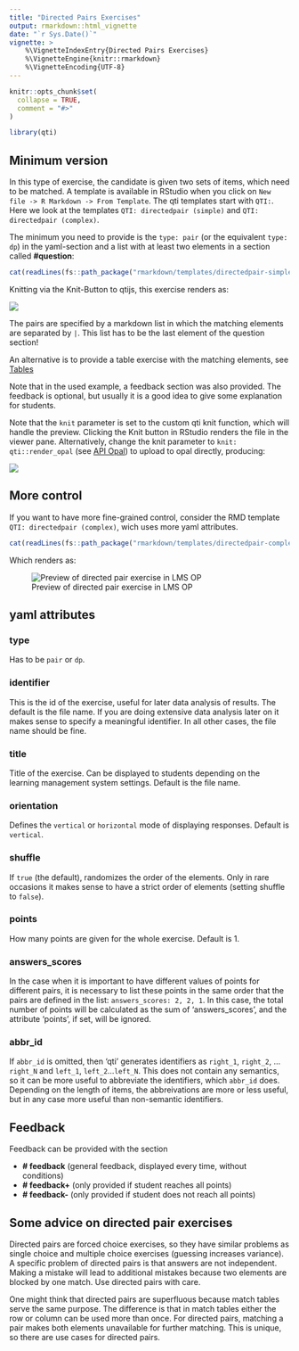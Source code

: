```yaml
---
title: "Directed Pairs Exercises"
output: rmarkdown::html_vignette
date: "`r Sys.Date()`"
vignette: >
    %\VignetteIndexEntry{Directed Pairs Exercises}
    %\VignetteEngine{knitr::rmarkdown}
    %\VignetteEncoding{UTF-8}
---
```


```r
knitr::opts_chunk$set(
  collapse = TRUE,
  comment = "#>"
)
```

```r
library(qti)
```

## Minimum version

In this type of exercise, the candidate is given two sets of items, which need to be matched. A template is available in RStudio when you click on `New file -> R Markdown -> From Template`. The qti templates start with `QTI:`. Here we look at the templates `QTI: directedpair (simple)` and `QTI: directedpair (complex)`.

The minimum you need to provide is the `type: pair` (or the equivalent `type: dp`) in the yaml-section and a list with at least two elements in a section called **\#question**:

```r
cat(readLines(fs::path_package("rmarkdown/templates/directedpair-simple/skeleton", "skeleton.Rmd", package = "qti")), sep = '\n')
```

Knitting via the Knit-Button to qtijs, this exercise renders as:

![](images/dp.png)

The pairs are specified by a markdown list in which the matching elements are separated by `|`. This list has to be the last element of the question section!

An alternative is to provide a table exercise with the matching elements, see [Tables](table.html)

Note that in the used example, a feedback section was also provided. The feedback is
optional, but usually it is a good idea to give some explanation for students.

Note that the `knit` parameter is set to the custom qti knit function,
which will handle the preview. Clicking the Knit button in RStudio renders the file in the viewer pane. Alternatively, change the knit parameter to `knit: qti::render_opal` (see [API Opal](opal_api)) to upload to opal directly, producing:

![](images/directedpair-simple.jpg)

## More control

If you want to have more fine-grained control, consider the RMD template `QTI: directedpair (complex)`, wich uses more yaml attributes.

```r
cat(readLines(fs::path_package("rmarkdown/templates/directedpair-complex/skeleton", "skeleton.Rmd", package = "qti")), sep = '\n')
```

Which renders as:

![Preview of directed pair exercise in LMS OP](images/directedpair-complex.jpg)

## yaml attributes

### type

Has to be `pair` or `dp`.

### identifier

This is the id of the exercise, useful for later data analysis of results. The default is the file name. If you are doing extensive data analysis later on it makes sense to
specify a meaningful identifier. In all other cases, the file name should be
fine.

### title

Title of the exercise. Can be displayed to students depending on
the learning management system settings. Default is the file name.

### orientation

Defines the `vertical` or `horizontal` mode of displaying responses. Default is `vertical`.

### shuffle

If `true` (the default), randomizes the order of the elements. Only in rare occasions it makes sense to have a strict order of elements (setting shuffle to `false`).

###  points

How many points are given for the whole exercise. Default is 1.

### answers_scores

In the case when it is important to have different values of points for different pairs, it is necessary to list these points in the same order that the pairs are defined in the list: `answers_scores: 2, 2, 1`. In this case, the total number of points will be calculated
as the sum of 'answers_scores', and the attribute 'points', if set, will be ignored.

### abbr_id

If `abbr_id` is omitted, then 'qti' generates identifiers as `right_1`, `right_2`, ...`right_N` and `left_1`, `left_2`...`left_N`. This does not contain any semantics, so it can be more useful to abbreviate the identifiers, which `abbr_id` does. Depending on the length of items, the abbreivations are more or less useful, but in any case more useful than non-semantic identifiers.

## Feedback

Feedback can be provided with the section

-   **\# feedback** (general feedback, displayed every time, without conditions)
-   **\# feedback+** (only provided if student reaches all points)
-   **\# feedback-** (only provided if student does not reach all points)

## Some advice on directed pair exercises 

Directed pairs are forced choice exercises, so they have similar problems as single choice and multiple choice exercises (guessing increases variance). A specific problem of directed pairs is that answers are not independent. Making a mistake will lead to additional mistakes because two elements are blocked by one match. Use directed pairs with care.

One might think that directed pairs are superfluous because match tables serve the same purpose. The difference is that in match tables either the row or column can be used more than once. For directed pairs, matching a pair makes both elements unavailable for further matching. This is unique, so there are use cases for directed pairs.
